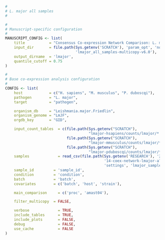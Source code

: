 ```r
#
# L. major all samples
#

#
# Manuscript-specific configuration
#
MANUSCRIPT_CONFIG <- list(
    title           = "Consensus Co-expression Network Comparison: L. major (All samples)", 
    input_dir       = file.path(Sys.getenv('SCRATCH'), 'param_opt', 'normal',
                                'lmajor_all_samples-multicopy-v6.0'),
    output_dirname  = 'lmajor',
    quantile_cutoff = 0.75
)

#
# Base co-expression analysis configuration
#
CONFIG <- list(
    host            = c("H. sapiens", "M. musculus", "P. duboscqi"),
    pathogen        = "L. major",
    target          = "pathogen",

    organism_db     = "Leishmania.major.Friedlin",
    organism_genome = "LmJF",
    orgdb_key       = "GID",

    input_count_tables  = c(file.path(Sys.getenv("SCRATCH"),
                                      "lmajor-hsapiens/counts/lmajor/*.count"),
                            file.path(Sys.getenv("SCRATCH"),
                                      "lmajor-mmusculus/counts/lmajor/*.count"),
                            file.path(Sys.getenv("SCRATCH"),
                                      "lmajor-pduboscqi/counts/lmajor/*.count")),
    samples             = read_csv(file.path(Sys.getenv('RESEARCH'), '2015',
                                             '14-coex-network-lmajor-all-samples',
                                             'settings', 'lmajor_samples.csv')),
    sample_id         = 'sample_id',
    condition         = 'condition',
    batch             = 'batch',
    covariates        = c('batch', 'host', 'strain'),

    main_comparison     = c('proc', 'amast04'),

    filter_multicopy  = FALSE,

    verbose             = TRUE,
    include_tables      = TRUE,
    include_plots       = FALSE,
    debug               = FALSE,
    use_cache           = FALSE
)
```
